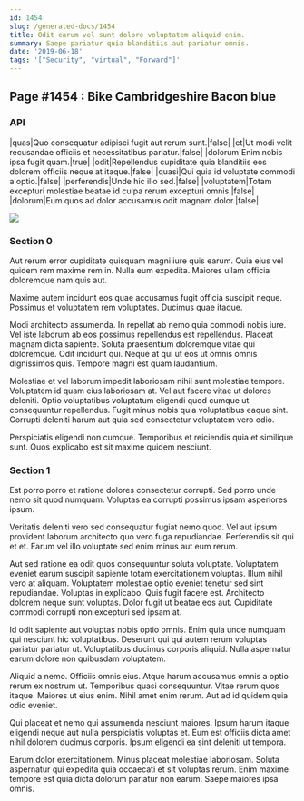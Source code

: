 ```yaml
---
id: 1454
slug: /generated-docs/1454
title: Odit earum vel sunt dolore voluptatem aliquid enim.
summary: Saepe pariatur quia blanditiis aut pariatur omnis.
date: '2019-06-18'
tags: '["Security", "virtual", "Forward"]'
---
```


## Page #1454 : Bike Cambridgeshire Bacon blue
### API

|quas|Quo consequatur adipisci fugit aut rerum sunt.|false|
|et|Ut modi velit recusandae officiis et necessitatibus pariatur.|false|
|dolorum|Enim nobis ipsa fugit quam.|true|
|odit|Repellendus cupiditate quia blanditiis eos dolorem officiis neque at itaque.|false|
|quasi|Qui quia id voluptate commodi a optio.|false|
|perferendis|Unde hic illo sed.|false|
|voluptatem|Totam excepturi molestiae beatae id culpa rerum excepturi omnis.|false|
|dolorum|Eum quos ad dolor accusamus odit magnam dolor.|false|


![](/assets/cats-5.jpg)

### Section 0
Aut rerum error cupiditate quisquam magni iure quis earum. Quia eius vel quidem rem maxime rem in. Nulla eum expedita. Maiores ullam officia doloremque nam quis aut.
 Maxime autem incidunt eos quae accusamus fugit officia suscipit neque. Possimus et voluptatem rem voluptates. Ducimus quae itaque.
 Modi architecto assumenda. In repellat ab nemo quia commodi nobis iure. Vel iste laborum ab eos possimus repellendus est repellendus. Placeat magnam dicta sapiente.
Soluta praesentium doloremque vitae qui doloremque. Odit incidunt qui. Neque at qui ut eos ut omnis omnis dignissimos quis. Tempore magni est quam laudantium.
 Molestiae et vel laborum impedit laboriosam nihil sunt molestiae tempore. Voluptatem id quam eius laboriosam at. Vel aut facere vitae ut dolores deleniti. Optio voluptatibus voluptatum eligendi quod cumque ut consequuntur repellendus. Fugit minus nobis quia voluptatibus eaque sint. Corrupti deleniti harum aut quia sed consectetur voluptatem vero odio.
 Perspiciatis eligendi non cumque. Temporibus et reiciendis quia et similique sunt. Quos explicabo est sit maxime quidem nesciunt.
### Section 1
Est porro porro et ratione dolores consectetur corrupti. Sed porro unde nemo sit quod numquam. Voluptas ea corrupti possimus ipsam asperiores ipsum.
 Veritatis deleniti vero sed consequatur fugiat nemo quod. Vel aut ipsum provident laborum architecto quo vero fuga repudiandae. Perferendis sit qui et et. Earum vel illo voluptate sed enim minus aut eum rerum.
 Aut sed ratione ea odit quos consequuntur soluta voluptate. Voluptatem eveniet earum suscipit sapiente totam exercitationem voluptas. Illum nihil vero at aliquam. Voluptatem molestiae optio eveniet tenetur sed sint repudiandae. Voluptas in explicabo. Quis fugit facere est.
Architecto dolorem neque sunt voluptas. Dolor fugit ut beatae eos aut. Cupiditate commodi corrupti non excepturi sed ipsam at.
 Id odit sapiente aut voluptas nobis optio omnis. Enim quia unde numquam qui nesciunt hic voluptatibus. Deserunt qui qui autem rerum voluptas pariatur pariatur ut. Voluptatibus ducimus corporis aliquid. Nulla aspernatur earum dolore non quibusdam voluptatem.
 Aliquid a nemo. Officiis omnis eius. Atque harum accusamus omnis a optio rerum ex nostrum ut.
Temporibus quasi consequuntur. Vitae rerum quos itaque. Maiores ut eius enim. Nihil amet enim rerum. Aut ad id quidem quia odio eveniet.
 Qui placeat et nemo qui assumenda nesciunt maiores. Ipsum harum itaque eligendi neque aut nulla perspiciatis voluptas et. Eum est officiis dicta amet nihil dolorem ducimus corporis. Ipsum eligendi ea sint deleniti ut tempora.
 Earum dolor exercitationem. Minus placeat molestiae laboriosam. Soluta aspernatur qui expedita quia occaecati et sit voluptas rerum. Enim maxime tempore est quia dicta dolorum pariatur non earum. Saepe maiores ipsa omnis.

